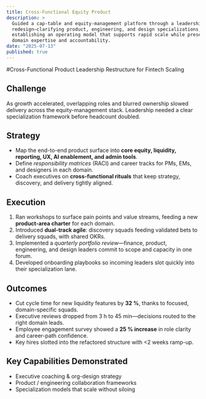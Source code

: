 ```yaml
---
title: Cross-Functional Equity Product
description: >
  Guided a cap-table and equity-management platform through a leadership
  redesign—clarifying product, engineering, and design specializations, and
  establishing an operating model that supports rapid scale while preserving
  domain expertise and accountability.
date: "2025-07-13"
published: true
---
```


#Cross-Functional Product Leadership Restructure for Fintech Scaling

## Challenge  
As growth accelerated, overlapping roles and blurred ownership slowed delivery
across the equity-management stack. Leadership needed a clear specialization
framework before headcount doubled.

## Strategy  
* Map the end-to-end product surface into **core equity, liquidity, reporting,
  UX, AI enablement, and admin tools**.  
* Define *responsibility matrices* (RACI) and career tracks for PMs, EMs, and
  designers in each domain.  
* Coach executives on **cross-functional rituals** that keep strategy,
  discovery, and delivery tightly aligned.

## Execution  
1. Ran workshops to surface pain points and value streams, feeding a
   new **product-area charter** for each domain.  
2. Introduced **dual-track agile**: discovery squads feeding validated bets to
   delivery squads, with shared OKRs.  
3. Implemented a *quarterly portfolio review*—finance, product, engineering,
   and design leaders commit to scope and capacity in one forum.  
4. Developed onboarding playbooks so incoming leaders slot quickly into their
   specialization lane.

## Outcomes  
* Cut cycle time for new liquidity features by **32 %**, thanks to focused,
  domain-specific squads.  
* Executive reviews dropped from 3 h to 45 min—decisions routed to the right
  domain leads.  
* Employee engagement survey showed a **25 % increase** in role clarity and
  career-path confidence.  
* Key hires slotted into the refactored structure with &lt;2 weeks ramp-up.

## Key Capabilities Demonstrated  
* Executive coaching & org-design strategy  
* Product / engineering collaboration frameworks  
* Specialization models that scale without siloing
